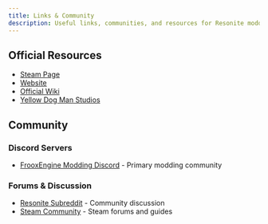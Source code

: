 ```yaml
---
title: Links & Community
description: Useful links, communities, and resources for Resonite modding
---
```



## Official Resources

- [Steam Page](https://store.steampowered.com/app/2519830/Resonite/)
- [Website](https://resonite.com/)
- [Official Wiki](https://wiki.resonite.com/)
- [Yellow Dog Man Studios](https://yellowdogman.com/)

## Community

### Discord Servers

- [FrooxEngine Modding Discord](https://discord.gg/vCDJK9xyvm) - Primary modding community

### Forums & Discussion

- [Resonite Subreddit](https://reddit.com/r/resonite) - Community discussion
- [Steam Community](https://steamcommunity.com/app/2519830) - Steam forums and guides

